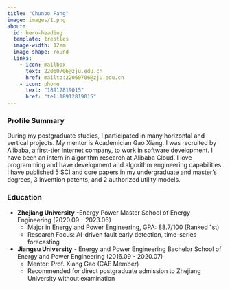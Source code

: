 ```yaml
---
title: "Chunbo Pang"
image: images/1.png
about:
  id: hero-heading
  template: trestles
  image-width: 12em
  image-shape: round
  links:
    - icon: mailbox
      text: 22060706@zju.edu.cn
      href: mailto:22060706@zju.edu.cn
    - icon: phone
      text: "18912819015"
      href: "tel:18912819015"
---
```


::: {#hero-heading}

### Profile Summary
During my postgraduate studies, I participated in many horizontal and vertical projects. My mentor is Academician Gao Xiang. I was recruited by
Alibaba, a first-tier Internet company, to work in software development. I have been an intern in algorithm research at Alibaba Cloud. I love
programming and have development and algorithm engineering capabilities. I have published 5 SCI and core papers in my undergraduate and master's
degrees, 3 invention patents, and 2 authorized utility models.

### Education
- **Zhejiang University** -Energy Power Master School of Energy Engineering (2020.09 - 2023.06)
  - Major in Energy and Power Engineering, GPA: 88.7/100 (Ranked 1st)
  - Research Focus: AI-driven fault early detection, time-series forecasting
- **Jiangsu University** - Energy and Power Engineering Bachelor School of Energy and Power Engineering (2016.09 - 2020.07)
  - Mentor: Prof. Xiang Gao (CAE Member)
  - Recommended for direct postgraduate admission to Zhejiang University without examination
:::
